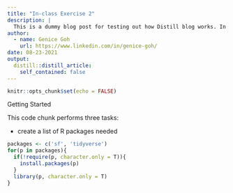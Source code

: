 ```yaml
---
title: "In-class Exercise 2"
description: |
  This is a dummy blog post for testing out how Distill blog works. In this hands-on exercise, I learn how to handle geospatial data in R using sf package.
author:
  - name: Genice Goh
    url: https://www.linkedin.com/in/genice-goh/
date: 08-23-2021
output:
  distill::distill_article:
    self_contained: false
---
```



```r
knitr::opts_chunk$set(echo = FALSE)
```

Getting Started

This code chunk performs three tasks:

- create a list of R packages needed  

```r
packages <- c('sf', 'tidyverse') 
for(p in packages){
  if(!require(p, character.only = T)){
    install.packages(p)
  }
  library(p, character.only = T)
}
```